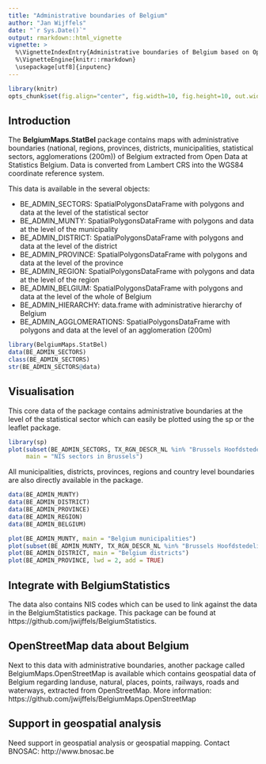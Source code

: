 ```yaml
---
title: "Administrative boundaries of Belgium"
author: "Jan Wijffels"
date: "`r Sys.Date()`"
output: rmarkdown::html_vignette
vignette: >
  %\VignetteIndexEntry{Administrative boundaries of Belgium based on Open Data at Statistics Belgium}
  %\VignetteEngine{knitr::rmarkdown}
  \usepackage[utf8]{inputenc}
---
```



```r
library(knitr)
opts_chunk$set(fig.align="center", fig.width=10, fig.height=10, out.width="100%", out.height="100%")
```

Introduction
------------

The  **BelgiumMaps.StatBel** package contains maps with administrative boundaries (national, regions, provinces, districts, municipalities, statistical sectors, agglomerations (200m)) of Belgium extracted from Open Data at Statistics Belgium. Data is converted from Lambert CRS into the WGS84 coordinate reference system. 

This data is available in the several objects:

- BE_ADMIN_SECTORS: SpatialPolygonsDataFrame with polygons and data at the level of the statistical sector
- BE_ADMIN_MUNTY: SpatialPolygonsDataFrame with polygons and data at the level of the municipality
- BE_ADMIN_DISTRICT: SpatialPolygonsDataFrame with polygons and data at the level of the district
- BE_ADMIN_PROVINCE: SpatialPolygonsDataFrame with polygons and data at the level of the province
- BE_ADMIN_REGION: SpatialPolygonsDataFrame with polygons and data at the level of the region
- BE_ADMIN_BELGIUM: SpatialPolygonsDataFrame with polygons and data at the level of the whole of Belgium
- BE_ADMIN_HIERARCHY: data.frame with administrative hierarchy of Belgium
- BE_ADMIN_AGGLOMERATIONS: SpatialPolygonsDataFrame with polygons and data at the level of an agglomeration (200m)



```r
library(BelgiumMaps.StatBel)
data(BE_ADMIN_SECTORS)
class(BE_ADMIN_SECTORS)
str(BE_ADMIN_SECTORS@data)
```

Visualisation
----------------------------
This core data of the package contains administrative boundaries at the level of the statistical sector which can easily be plotted using the sp or the leaflet package.

```r
library(sp)
plot(subset(BE_ADMIN_SECTORS, TX_RGN_DESCR_NL %in% "Brussels Hoofdstedelijk Gewest"),
     main = "NIS sectors in Brussels")
```

All municipalities, districts, provinces, regions and country level boundaries are also directly available in the package.
```r
data(BE_ADMIN_MUNTY)
data(BE_ADMIN_DISTRICT) 
data(BE_ADMIN_PROVINCE) 
data(BE_ADMIN_REGION) 
data(BE_ADMIN_BELGIUM) 

plot(BE_ADMIN_MUNTY, main = "Belgium municipalities")
plot(subset(BE_ADMIN_MUNTY, TX_RGN_DESCR_NL %in% "Brussels Hoofdstedelijk Gewest"), main = "Municipalities in Brussels")
plot(BE_ADMIN_DISTRICT, main = "Belgium districts")
plot(BE_ADMIN_PROVINCE, lwd = 2, add = TRUE)
```


Integrate with BelgiumStatistics
----------------------------
The data also contains NIS codes which can be used to link against the data in the BelgiumStatistics package. This package can be found at https://github.com/jwijffels/BelgiumStatistics.


OpenStreetMap data about Belgium
----------------------------
Next to this data with administrative boundaries, another package called BelgiumMaps.OpenStreetMap is available which contains geospatial data of Belgium regarding landuse, natural, places, points, railways, roads and waterways, extracted from OpenStreetMap. More information: https://github.com/jwijffels/BelgiumMaps.OpenStreetMap


Support in geospatial analysis
----------------------------
Need support in geospatial analysis or geospatial mapping. 
Contact BNOSAC: http://www.bnosac.be
